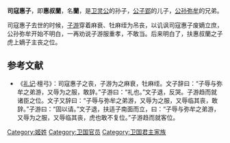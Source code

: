 '''司寇惠子'''，即'''惠叔蘭'''，名'''蘭'''，是[[卫灵公|卫灵公]]的孙子，[[公子郢|公子郢]]的儿子，[[公孙弥牟|公孙弥牟]]的兄弟。

司寇惠子去世的时候，[[子游|子游]]穿着麻衰、牡麻绖为吊丧，以讥讽司寇惠子废嫡立庶，公孙弥牟开始不明白，一再劝说子游服重孝，不敢当。后来明白了，扶惠叔蘭之子虎上嫡子主丧之位。

==参考文献==
*《[[礼记|礼记]]·檀弓》：司寇惠子之丧，子游为之麻衰，牡麻绖。文子辞曰：“子辱与弥牟之弟游，又辱为之服，敢辞。”子游曰：“礼也。”文子退，反哭。子游趋而就诸臣之位。文子又辞曰：“子辱与弥牟之弟游，又辱为之服，又辱临其丧，敢辞。”子游曰：“固以请。”文子退，扶适子南面而立，曰：“子辱与弥牟之弟游，又辱为之服，又辱临其丧，虎也敢不复位。”子游趋而就客位。

{{春秋人物小作品}}

{{DEFAULTSORT:Sikou司寇惠子}}
[[Category:姬姓|Category:姬姓]]
[[Category:卫国官员|Category:卫国官员]]
[[Category:卫国君主家族|Category:卫国君主家族]]